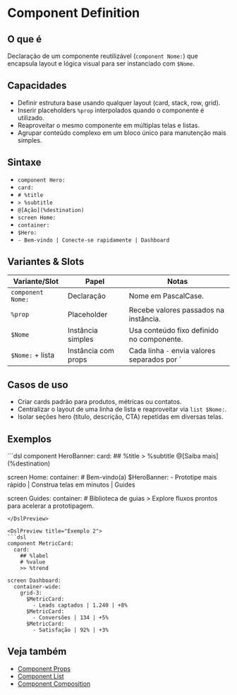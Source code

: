 # Component Definition

## O que é
Declaração de um componente reutilizável (`component Nome:`) que encapsula layout e lógica visual para ser instanciado com `$Nome`.

## Capacidades
- Definir estrutura base usando qualquer layout (card, stack, row, grid).
- Inserir placeholders `%prop` interpolados quando o componente é utilizado.
- Reaproveitar o mesmo componente em múltiplas telas e listas.
- Agrupar conteúdo complexo em um bloco único para manutenção mais simples.

## Sintaxe
- `component Hero:`
- `card:`
- `# %title`
- `> %subtitle`
- `@[Ação](%destination)`
- `screen Home:`
- `container:`
- `$Hero:`
- `- Bem-vindo | Conecte-se rapidamente | Dashboard`


## Variantes & Slots
| Variante/Slot | Papel | Notas |
| --- | --- | --- |
| `component Nome:` | Declaração | Nome em PascalCase. |
| `%prop` | Placeholder | Recebe valores passados na instância. |
| `$Nome` | Instância simples | Usa conteúdo fixo definido no componente. |
| `$Nome:` + lista | Instância com props | Cada linha `-` envia valores separados por `|`. |

## Casos de uso
- Criar cards padrão para produtos, métricas ou contatos.
- Centralizar o layout de uma linha de lista e reaproveitar via `list $Nome:`.
- Isolar seções hero (título, descrição, CTA) repetidas em diversas telas.

## Exemplos
<DslPreview title="Exemplo 1">
```dsl
component HeroBanner:
  card:
    ## %title
    > %subtitle
    @[Saiba mais](%destination)

screen Home:
  container:
    # Bem-vindo(a)
    $HeroBanner:
      - Prototipe mais rápido | Construa telas em minutos | Guides

screen Guides:
  container:
    # Biblioteca de guias
    > Explore fluxos prontos para acelerar a prototipagem.
```
</DslPreview>

<DslPreview title="Exemplo 2">
```dsl
component MetricCard:
  card:
    ## %label
    # %value
    >> %trend

screen Dashboard:
  container-wide:
    grid-3:
      $MetricCard:
        - Leads captados | 1.240 | +8%
      $MetricCard:
        - Conversões | 134 | +5%
      $MetricCard:
        - Satisfação | 92% | +3%
```
</DslPreview>

## Veja também
- [Component Props](./component-props)
- [Component List](./component-list)
- [Component Composition](./component-composition)
